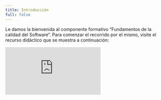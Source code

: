 ```yaml
---
title: Introducción
full: false
---
```


Le damos la bienvenida al componente formativo “Fundamentos de la calidad del Software”. Para comenzar el recorrido por el mismo, visite el recurso didáctico que se muestra a continuación:

<div style={{ position: "relative", paddingBottom: "56.25%", height: 0, overflow: "hidden", maxWidth: "100%", background: "#000" }}>
  <iframe
    src="https://www.youtube.com/embed/XccIv4DurGI?si=4oVNBaWXcaWh8rQU" 
    title="YouTube video player"
    frameBorder="0"
    allow="accelerometer; autoplay; clipboard-write; encrypted-media; gyroscope; picture-in-picture; web-share"
    referrerPolicy="strict-origin-when-cross-origin"
    allowFullScreen
    style={{ position: "absolute", top: 0, left: 0, width: "100%", height: "100%" }}
  ></iframe>
</div>